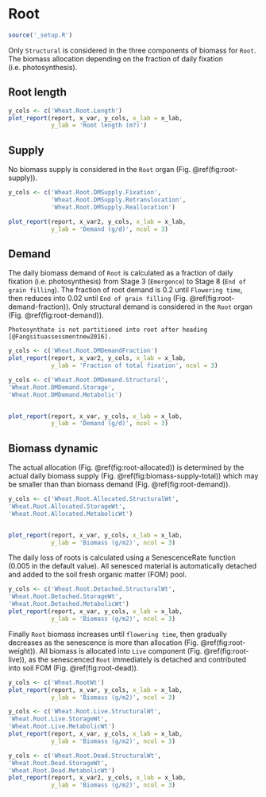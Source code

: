 # Root {#cha:root}


```r
source('_setup.R')
```


Only `Structural` is considered in the three components of biomass for `Root`. The biomass allocation depending on the fraction of daily fixation (i.e. photosynthesis).



## Root length {#sec:root-length}


<div class="fig-output">
```r
y_cols <- c('Wheat.Root.Length')
plot_report(report, x_var, y_cols, x_lab = x_lab, 
            y_lab = 'Root length (m?)')

```
</div>





## Supply {#sec:root-supply}

No biomass supply is considered in the `Root` organ (Fig. \@ref(fig:root-supply)).

<div class="fig-output">
```r
y_cols <- c('Wheat.Root.DMSupply.Fixation',
            'Wheat.Root.DMSupply.Retranslocation',
            'Wheat.Root.DMSupply.Reallocation')

plot_report(report, x_var2, y_cols, x_lab = x_lab, 
            y_lab = 'Demand (g/d)', ncol = 3)

```
</div>


## Demand {#sec:root-demand}

The daily biomass demand of `Root` is calculated as a fraction of daily fixation (i.e. photosynthesis) from Stage 3 (`Emergence`) to Stage 8 (`End of grain filling`). The fraction of root demand is 0.2 until `Flowering time`, then reduces into 0.02 until `End of grain filling` (Fig. \@ref(fig:root-demand-fraction)). Only structural demand is considered in the `Root` organ (Fig. \@ref(fig:root-demand)). 



```block
Photosynthate is not partitioned into root after heading [@Fangsituassessmentnew2016].
```



<div class="fig-input">
```r
y_cols <- c('Wheat.Root.DMDemandFraction')
plot_report(report, x_var2, y_cols, x_lab = x_lab, 
            y_lab = 'Fraction of total fixation', ncol = 3)

```
</div>




<div class="fig-output">
```r
y_cols <- c('Wheat.Root.DMDemand.Structural',
'Wheat.Root.DMDemand.Storage',
'Wheat.Root.DMDemand.Metabolic')


plot_report(report, x_var, y_cols, x_lab = x_lab, 
            y_lab = 'Demand (g/d)', ncol = 3)

```
</div>

## Biomass dynamic {#sec:root-biomass}

The actual allocation (Fig. \@ref(fig:root-allocated)) is determined by the actual daily biomass supply (Fig. \@ref(fig:biomass-supply-total)) which may be smaller than than biomass demand (Fig. \@ref(fig:root-demand)). 

<div class="fig-output">
```r
y_cols <- c('Wheat.Root.Allocated.StructuralWt',
'Wheat.Root.Allocated.StorageWt',
'Wheat.Root.Allocated.MetabolicWt')


plot_report(report, x_var, y_cols, x_lab = x_lab, 
            y_lab = 'Biomass (g/m2)', ncol = 3)

```
</div>

The daily loss of roots is calculated using a SenescenceRate function (0.005 in the default value).  All senesced material is automatically detached and added to the soil fresh organic matter (FOM) pool.  

<div class="fig-output">
```r
y_cols <- c('Wheat.Root.Detached.StructuralWt',
'Wheat.Root.Detached.StorageWt',
'Wheat.Root.Detached.MetabolicWt')
plot_report(report, x_var, y_cols, x_lab = x_lab, 
            y_lab = 'Biomass (g/m2)', ncol = 3)

```
</div>


Finally `Root` biomass increases until `flowering time`, then gradually decreases as the senescence is more than allocation (Fig. \@ref(fig:root-weight)). All biomass is allocated into `Live` component (Fig. \@ref(fig:root-live)), as the senescenced `Root` immediately is detached and contributed into soil FOM (Fig. \@ref(fig:root-dead)).

<div class="fig-output">
```r
y_cols <- c('Wheat.RootWt')
plot_report(report, x_var, y_cols, x_lab = x_lab, 
            y_lab = 'Biomass (g/m2)', ncol = 3)

```
</div>



<div class="fig-output">
```r
y_cols <- c('Wheat.Root.Live.StructuralWt',
'Wheat.Root.Live.StorageWt',
'Wheat.Root.Live.MetabolicWt')
plot_report(report, x_var, y_cols, x_lab = x_lab, 
            y_lab = 'Biomass (g/m2)', ncol = 3)

```
</div>


<div class="fig-output">
```r
y_cols <- c('Wheat.Root.Dead.StructuralWt',
'Wheat.Root.Dead.StorageWt',
'Wheat.Root.Dead.MetabolicWt')
plot_report(report, x_var2, y_cols, x_lab = x_lab, 
            y_lab = 'Biomass (g/m2)', ncol = 3)

```
</div>


